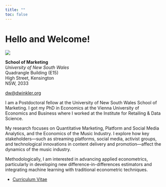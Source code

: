 ```yaml
---
title: ""
toc: false
---
```


# Hello and Welcome!

::: {.flex-container}
::: {.flex-item}

![](assets/head.jpeg)

**School of Marketing** <br>
*University of New South Wales* <br>
Quadrangle Building (E15) <br>
High Street, Kensington <br>
NSW, 2033

[dw@dwinkler.org](mailto:dw@dwinkler.org)

:::

::: {.flex-item}

I am a Postdoctoral fellow at the University of New South Wales School of Marketing. I got my PhD in Economics at the Vienna University of Economics and Business where I worked at the Institute for Retailing & Data Science.
<br>

My research focuses on Quantitative Marketing, Platform and Social Media Analytics, and the Economics of the Music Industry. I explore how key stakeholders—such as streaming platforms, social media, activist groups, and technological innovations in content delivery and promotion—affect the dynamics of the music industry.
<br>

Methodologically, I am interested in advancing applied econometrics, particularly in developing new difference-in-differences estimators and integrating machine learning with traditional econometric techniques.

* [Curriculum Vitae](./files/CV_Winkler.pdf)

:::
:::
